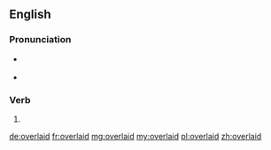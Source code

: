 ==English==

===Pronunciation===
* {{a|US}} {{IPA|/oʊ.vɚ.leɪd/|lang=en}}
* {{rhymes|eɪd|lang=en}}

===Verb===
{{head|en|verb form}}

# {{en-past of|overlay}}

[[de:overlaid]]
[[fr:overlaid]]
[[mg:overlaid]]
[[my:overlaid]]
[[pl:overlaid]]
[[zh:overlaid]]